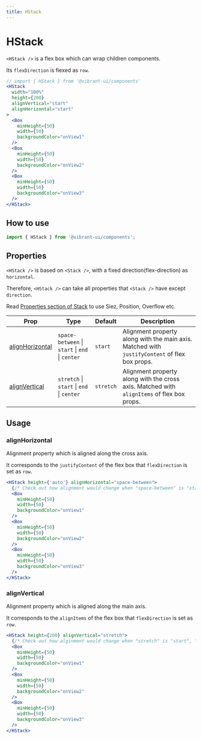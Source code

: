 ```yaml
---
title: HStack
---
```


# HStack

`<HStack />` is a flex box which can wrap children components.

Its `flexDirection` is fiexed as `row`.

```jsx live
// import { HStack } from '@vibrant-ui/components'
<HStack
  width="100%"
  height={200}
  alignVertical="start"
  alignHorizontal="start"
>
  <Box
    minHeight={50}
    width={50}
    backgroundColor="onView1"
  />
  <Box
    minHeight={50}
    width={50}
    backgroundColor="onView2"
  />
  <Box
    minHeight={50}
    width={50}
    backgroundColor="onView3"
  />
</HStack>
```

## How to use

```jsx
import { HStack } from '@vibrant-ui/components';
```

## Properties

`<HStack />` is based on `<Stack />`, with a fixed direction(flex-direction) as `horizontal`.

Therefore, `<HStack />` can take all properties that `<Stack />` have except `direction`.

Read [Properties section of Stack](../vibrant-component/stack/#properties) to use Siez, Position, Overflow etc.

| Prop                                | Type                                            | Default   | Description                                                                                   |
| ----------------------------------- | ----------------------------------------------- | --------- | --------------------------------------------------------------------------------------------- |
| [alignHorizontal](#alignHorizontal) | `space-between` \| `start` \| `end` \| `center` | `start`   | Alignment property along with the main axis. Matched with `justifyContent` of flex box props. |
| [alignVertical](#alignVertical)     | `stretch` \| `start` \| `end` \| `center`       | `stretch` | Alignment property along with the cross axis. Matched with `alignItems` of flex box props.    |

## Usage

### alignHorizontal

Alignment property which is aligned along the cross axis.

It corresponds to the `justifyContent` of the flex box that `flexDirection` is set as `row`.

```jsx live
<HStack height={'auto'} alignHorizontal="space-between">
  {/* Check out how alignment would change when "space-between" is "start", "end", "center" */}
  <Box
    minHeight={50}
    width={50}
    backgroundColor="onView1"
  />
  <Box
    minHeight={50}
    width={50}
    backgroundColor="onView2"
  />
  <Box
    minHeight={50}
    width={50}
    backgroundColor="onView3"
  />
</HStack>
```

### alignVertical

Alignment property which is aligned along the main axis.

It corresponds to the `alignItems` of the flex box that `flexDirection` is set as `row`.

```jsx live
<HStack height={200} alignVertical="stretch">
  {/* Check out how alginment would change when "stretch" is "start", "end", "center"  */}
  <Box
    minHeight={50}
    width={50}
    backgroundColor="onView1"
  />
  <Box
    minHeight={50}
    width={50}
    backgroundColor="onView2"
  />
  <Box
    minHeight={50}
    width={50}
    backgroundColor="onView3"
  />
</HStack>
```
